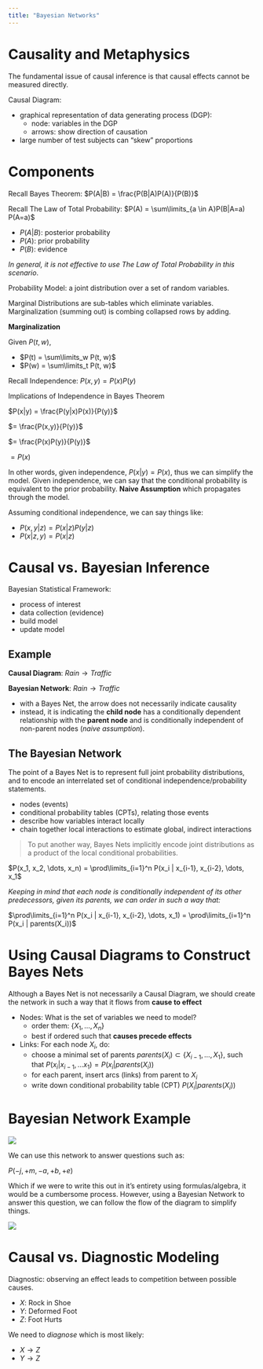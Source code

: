 ```yaml
---
title: "Bayesian Networks"
---
```


# Causality and Metaphysics

The fundamental issue of causal inference is that causal effects cannot be measured directly.

Causal Diagram:

- graphical representation of data generating process (DGP):
  - node: variables in the DGP
  - arrows: show direction of causation
- large number of test subjects can "skew" proportions

# Components

Recall Bayes Theorem: $P(A|B) = \frac{P(B|A)P(A)}{P(B)}$

Recall The Law of Total Probability: $P(A) = \sum\limits_{a \in A}P(B|A=a) P(A=a)$

- $P(A|B)$: posterior probability
- $P(A)$: prior probability
- $P(B)$: evidence

*In general, it is not effective to use The Law of Total Probability in this scenario*.

Probability Model: a joint distribution over a set of random variables.

Marginal Distributions are sub-tables which eliminate variables. Marginalization (summing out) is combing collapsed rows by adding.

**Marginalization**

Given $P(t, w)$,

- $P(t) = \sum\limits_w P(t, w)$
- $P(w) = \sum\limits_t P(t, w)$


Recall Independence: $P(x, y) = P(x) P(y)$

Implications of Independence in Bayes Theorem

$P(x|y) = \frac{P(y|x)P(x)}{P(y)}$

$= \frac{P(x,y)}{P(y)}$

$= \frac{P(x)P(y)}{P(y)}$

$= P(x)$

In other words, given independence, $P(x|y)= P(x)$, thus we can simplify the model. Given independence, we can say that the conditional probability is equivalent to the prior probability. **Naive Assumption** which propagates through the model.

Assuming conditional independence, we can say things like:

- $P(x,y|z) = P(x|z)P(y|z)$
- $P(x|z,y) = P(x|z)$

# Causal vs. Bayesian Inference

Bayesian Statistical Framework:

- process of interest
- data collection (evidence)
- build model
- update model

## Example

**Causal Diagram**: $Rain \rightarrow Traffic$

**Bayesian Network**: $Rain \rightarrow Traffic$

- with a Bayes Net, the arrow does not necessarily indicate causality
- instead, it is indicating the **child node** has a conditionally dependent relationship with the **parent node** and is conditionally independent of non-parent nodes (*naive assumption*).

## The Bayesian Network

The point of a Bayes Net is to represent full joint probability distributions, and to encode an interrelated set of conditional independence/probability statements.

- nodes (events)
- conditional probability tables (CPTs), relating those events
- describe how variables interact locally
- chain together local interactions to estimate global, indirect interactions

> To put another way, Bayes Nets implicitly encode joint distributions as a product of the local conditional probabilities.

$P(x_1, x_2, \dots, x_n) = \prod\limits_{i=1}^n P(x_i | x_{i-1}, x_{i-2}, \dots, x_1$

*Keeping in mind that each node is conditionally independent of its other predecessors, given its parents, we can order in such a way that:*

$\prod\limits_{i=1}^n P(x_i | x_{i-1}, x_{i-2}, \dots, x_1) = \prod\limits_{i=1}^n P(x_i | parents(X_i))$

# Using Causal Diagrams to Construct Bayes Nets

Although a Bayes Net is not necessarily a Causal Diagram, we should create the network in such a way that it flows from **cause to effect**

- Nodes: What is the set of variables we need to model?
  - order them: $\{X_1, \dots, X_n \}$
  - best if ordered such that **causes precede effects**
- Links: For each node $X_i$, do:
  - choose a minimal set of parents $parents(X_i) \subset \{X_{i-1}, \dots, X_1\}$, such that $P(x_i | x_{i-1}, \dots x_1) = P(x_i | parents(X_i))$
  - for each parent, insert arcs (links) from parent to $X_i$
  - write down conditional probability table (CPT) $P(X_i | parents(X_i))$
  
# Bayesian Network Example

![](images/complete-bayesian-network.jpg)

We can use this network to answer questions such as:

$P(-j, +m, -a, +b, +e)$

Which if we were to write this out in it's entirety using formulas/algebra, it would be a cumbersome process. However, using a Bayesian Network to answer this question, we can follow the flow of the diagram to simplify things.

![](images/bayesian_network_solution.jpg)



# Causal vs. Diagnostic Modeling

Diagnostic: observing an effect leads to competition between possible causes.

- $X$: Rock in Shoe
- $Y$: Deformed Foot
- $Z$: Foot Hurts

We need to *diagnose* which is most likely:

- $X \rightarrow Z$
- $Y \rightarrow Z$
